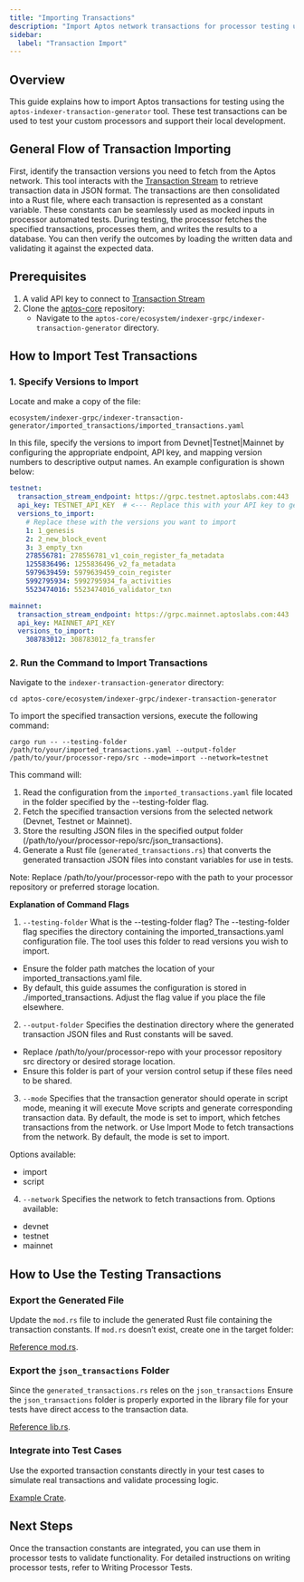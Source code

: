 ```yaml
---
title: "Importing Transactions"
description: "Import Aptos network transactions for processor testing using transaction generator tools with local development support"
sidebar:
  label: "Transaction Import"
---
```


## Overview

This guide explains how to import Aptos transactions for testing using the `aptos-indexer-transaction-generator` tool. These test transactions can be used to test your custom processors and support their local development.

## General Flow of Transaction Importing

First, identify the transaction versions you need to fetch from the Aptos network. This tool interacts with the [Transaction Stream](https://aptos.dev/en/build/indexer/txn-stream) to retrieve transaction data in JSON format. The transactions are then consolidated into a Rust file, where each transaction is represented as a constant variable. These constants can be seamlessly used as mocked inputs in processor automated tests. During testing, the processor fetches the specified transactions, processes them, and writes the results to a database. You can then verify the outcomes by loading the written data and validating it against the expected data.

## Prerequisites

1. A valid API key to connect to [Transaction Stream](https://aptos.dev/en/build/indexer/txn-stream/aptos-hosted-txn-stream)
2. Clone the [aptos-core](https://github.com/aptos-labs/aptos-core) repository:
   - Navigate to the `aptos-core/ecosystem/indexer-grpc/indexer-transaction-generator` directory.

## How to Import Test Transactions

### 1. Specify Versions to Import

Locate and make a copy of the file:

```shellscript
ecosystem/indexer-grpc/indexer-transaction-generator/imported_transactions/imported_transactions.yaml
```

In this file, specify the versions to import from Devnet|Testnet|Mainnet by configuring the appropriate endpoint, API key, and mapping version numbers to descriptive output names. An example configuration is shown below:

```yaml
testnet:
  transaction_stream_endpoint: https://grpc.testnet.aptoslabs.com:443
  api_key: TESTNET_API_KEY  # <--- Replace this with your API key to generate files locally
  versions_to_import:
    # Replace these with the versions you want to import
    1: 1_genesis
    2: 2_new_block_event
    3: 3_empty_txn
    278556781: 278556781_v1_coin_register_fa_metadata
    1255836496: 1255836496_v2_fa_metadata
    5979639459: 5979639459_coin_register
    5992795934: 5992795934_fa_activities
    5523474016: 5523474016_validator_txn

mainnet:
  transaction_stream_endpoint: https://grpc.mainnet.aptoslabs.com:443
  api_key: MAINNET_API_KEY
  versions_to_import:
    308783012: 308783012_fa_transfer
```

### 2. Run the Command to Import Transactions

Navigate to the `indexer-transaction-generator` directory:

```shellscript
cd aptos-core/ecosystem/indexer-grpc/indexer-transaction-generator
```

To import the specified transaction versions, execute the following command:

```shellscript
cargo run -- --testing-folder  /path/to/your/imported_transactions.yaml --output-folder /path/to/your/processor-repo/src --mode=import --network=testnet
```

This command will:

1. Read the configuration from the `imported_transactions.yaml` file located in the folder specified by the --testing-folder flag.
2. Fetch the specified transaction versions from the selected network (Devnet, Testnet or Mainnet).
3. Store the resulting JSON files in the specified output folder (/path/to/your/processor-repo/src/json\_transactions).
4. Generate a Rust file (`generated_transactions.rs`) that converts the generated transaction JSON files into constant variables for use in tests.

Note: Replace /path/to/your/processor-repo with the path to your processor repository or preferred storage location.

**Explanation of Command Flags**

1. `--testing-folder`
   What is the --testing-folder flag?
   The --testing-folder flag specifies the directory containing the imported\_transactions.yaml configuration file. The tool uses this folder to read versions you wish to import.

- Ensure the folder path matches the location of your imported\_transactions.yaml file.
- By default, this guide assumes the configuration is stored in ./imported\_transactions. Adjust the flag value if you place the file elsewhere.

2. `--output-folder`
   Specifies the destination directory where the generated transaction JSON files and Rust constants will be saved.

- Replace /path/to/your/processor-repo with your processor repository src directory or desired storage location.
- Ensure this folder is part of your version control setup if these files need to be shared.

3. `--mode`
   Specifies that the transaction generator should operate in script mode, meaning it will execute Move scripts and generate corresponding transaction data. By default, the mode is set to import, which fetches transactions from the network.
   or Use Import Mode to fetch transactions from the network. By default, the mode is set to import.

Options available:

- import
- script

4. `--network`
   Specifies the network to fetch transactions from. Options available:

- devnet
- testnet
- mainnet

## How to Use the Testing Transactions

### Export the Generated File

Update the `mod.rs` file to include the generated Rust file containing the transaction constants. If `mod.rs` doesn’t exist, create one in the target folder:

[Reference mod.rs](https://github.com/aptos-labs/aptos-indexer-processor-example/blob/main/test-transactions-example/src/json_transactions/mod.rs).

### Export the `json_transactions` Folder

Since the `generated_transactions.rs` reles on the `json_transactions` Ensure the `json_transactions` folder is properly exported in the library file for your tests have direct access to the transaction data.

[Reference lib.rs](https://github.com/aptos-labs/aptos-indexer-processor-example/blob/main/test-transactions-example/src/lib.rs).

### Integrate into Test Cases

Use the exported transaction constants directly in your test cases to simulate real transactions and validate processing logic.

[Example Crate](https://github.com/aptos-labs/aptos-indexer-processor-example/tree/main/test-transactions-example).

## Next Steps

Once the transaction constants are integrated, you can use them in processor tests to validate functionality. For detailed instructions on writing processor tests, refer to Writing Processor Tests.
